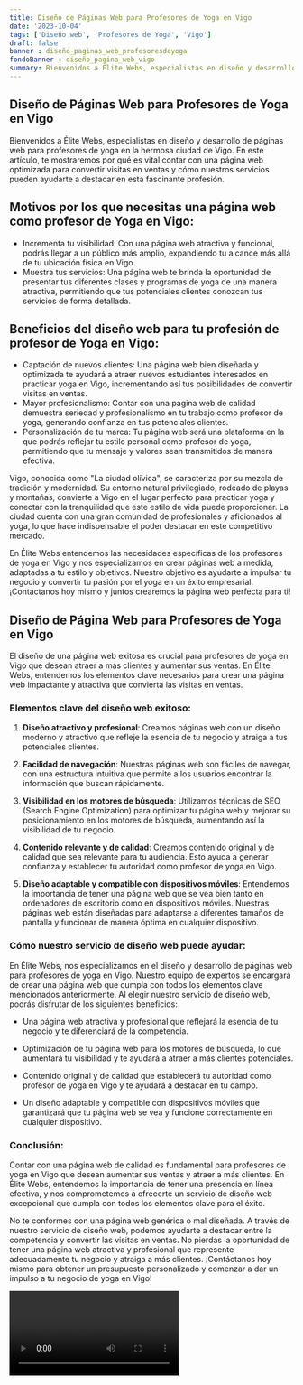 ```yaml
---
title: Diseño de Páginas Web para Profesores de Yoga en Vigo
date: '2023-10-04'
tags: ['Diseño web', 'Profesores de Yoga', 'Vigo']
draft: false
banner : diseño_paginas_web_profesoresdeyoga
fondoBanner : diseño_pagina_web_vigo
summary: Bienvenidos a Élite Webs, especialistas en diseño y desarrollo de páginas web para profesores de yoga en la hermosa ciudad de Vigo. En este artículo, te mostraremos por qué es vital contar con una página web optimizada para convertir visitas en ventas y cómo nuestros servicios pueden ayudarte a destacar en esta fascinante profesión.
---
```


## Diseño de Páginas Web para Profesores de Yoga en Vigo

Bienvenidos a Élite Webs, especialistas en diseño y desarrollo de páginas web para profesores de yoga en la hermosa ciudad de Vigo. En este artículo, te mostraremos por qué es vital contar con una página web optimizada para convertir visitas en ventas y cómo nuestros servicios pueden ayudarte a destacar en esta fascinante profesión.

## Motivos por los que necesitas una página web como profesor de Yoga en Vigo:
- Incrementa tu visibilidad: Con una página web atractiva y funcional, podrás llegar a un público más amplio, expandiendo tu alcance más allá de tu ubicación física en Vigo.
- Muestra tus servicios: Una página web te brinda la oportunidad de presentar tus diferentes clases y programas de yoga de una manera atractiva, permitiendo que tus potenciales clientes conozcan tus servicios de forma detallada.

## Beneficios del diseño web para tu profesión de profesor de Yoga en Vigo:
- Captación de nuevos clientes: Una página web bien diseñada y optimizada te ayudará a atraer nuevos estudiantes interesados en practicar yoga en Vigo, incrementando así tus posibilidades de convertir visitas en ventas.
- Mayor profesionalismo: Contar con una página web de calidad demuestra seriedad y profesionalismo en tu trabajo como profesor de yoga, generando confianza en tus potenciales clientes.
- Personalización de tu marca: Tu página web será una plataforma en la que podrás reflejar tu estilo personal como profesor de yoga, permitiendo que tu mensaje y valores sean transmitidos de manera efectiva.

Vigo, conocida como "La ciudad olívica", se caracteriza por su mezcla de tradición y modernidad. Su entorno natural privilegiado, rodeado de playas y montañas, convierte a Vigo en el lugar perfecto para practicar yoga y conectar con la tranquilidad que este estilo de vida puede proporcionar. La ciudad cuenta con una gran comunidad de profesionales y aficionados al yoga, lo que hace indispensable el poder destacar en este competitivo mercado.

En Élite Webs entendemos las necesidades específicas de los profesores de yoga en Vigo y nos especializamos en crear páginas web a medida, adaptadas a tu estilo y objetivos. Nuestro objetivo es ayudarte a impulsar tu negocio y convertir tu pasión por el yoga en un éxito empresarial. ¡Contáctanos hoy mismo y juntos crearemos la página web perfecta para ti!

<GifSeo />

<Cta />

## Diseño de Página Web para Profesores de Yoga en Vigo

El diseño de una página web exitosa es crucial para profesores de yoga en Vigo que desean atraer a más clientes y aumentar sus ventas. En Élite Webs, entendemos los elementos clave necesarios para crear una página web impactante y atractiva que convierta las visitas en ventas.

### Elementos clave del diseño web exitoso:

1. **Diseño atractivo y profesional**: Creamos páginas web con un diseño moderno y atractivo que refleje la esencia de tu negocio y atraiga a tus potenciales clientes.

2. **Facilidad de navegación**: Nuestras páginas web son fáciles de navegar, con una estructura intuitiva que permite a los usuarios encontrar la información que buscan rápidamente.

3. **Visibilidad en los motores de búsqueda**: Utilizamos técnicas de SEO (Search Engine Optimization) para optimizar tu página web y mejorar su posicionamiento en los motores de búsqueda, aumentando así la visibilidad de tu negocio.

4. **Contenido relevante y de calidad**: Creamos contenido original y de calidad que sea relevante para tu audiencia. Esto ayuda a generar confianza y establecer tu autoridad como profesor de yoga en Vigo.

5. **Diseño adaptable y compatible con dispositivos móviles**: Entendemos la importancia de tener una página web que se vea bien tanto en ordenadores de escritorio como en dispositivos móviles. Nuestras páginas web están diseñadas para adaptarse a diferentes tamaños de pantalla y funcionar de manera óptima en cualquier dispositivo.

### Cómo nuestro servicio de diseño web puede ayudar:

En Élite Webs, nos especializamos en el diseño y desarrollo de páginas web para profesores de yoga en Vigo. Nuestro equipo de expertos se encargará de crear una página web que cumpla con todos los elementos clave mencionados anteriormente. Al elegir nuestro servicio de diseño web, podrás disfrutar de los siguientes beneficios:

- Una página web atractiva y profesional que reflejará la esencia de tu negocio y te diferenciará de la competencia.

- Optimización de tu página web para los motores de búsqueda, lo que aumentará tu visibilidad y te ayudará a atraer a más clientes potenciales.

- Contenido original y de calidad que establecerá tu autoridad como profesor de yoga en Vigo y te ayudará a destacar en tu campo.

- Un diseño adaptable y compatible con dispositivos móviles que garantizará que tu página web se vea y funcione correctamente en cualquier dispositivo.

### Conclusión:

Contar con una página web de calidad es fundamental para profesores de yoga en Vigo que desean aumentar sus ventas y atraer a más clientes. En Élite Webs, entendemos la importancia de tener una presencia en línea efectiva, y nos comprometemos a ofrecerte un servicio de diseño web excepcional que cumpla con todos los elementos clave para el éxito.

No te conformes con una página web genérica o mal diseñada. A través de nuestro servicio de diseño web, podemos ayudarte a destacar entre la competencia y convertir las visitas en ventas. No pierdas la oportunidad de tener una página web atractiva y profesional que represente adecuadamente tu negocio y atraiga a más clientes. ¡Contáctanos hoy mismo para obtener un presupuesto personalizado y comenzar a dar un impulso a tu negocio de yoga en Vigo!

<Video />

<CtaBot job='Profesores de Yoga' city='Vigo'/>

<Gmaps query='Vigo+españa+maps' />